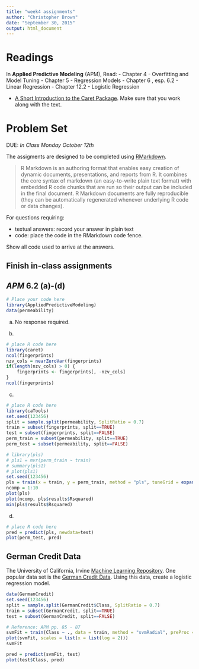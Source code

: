 ---
title: "week4 assignments"
author: "Christopher Brown"
date: "September 30, 2015"
output: html_document
---

# Readings

In **Applied Predictive Modeling** (APM), Read:
- Chapter 4 - Overfitting and Model Tuning
- Chapter 5 - Regression Models
- Chapter 6 , esp. 6.2 - Linear Regression
- Chapter 12.2 - Logistic Regression 

- [A Short Introduction to the Caret Package](https://cran.r-project.org/web/packages/caret/vignettes/caret.pdf). Make sure that you work along with the text.   
  


# Problem Set 

DUE: *In Class Monday October 12th*

The assigments are designed to be completed using [RMarkdown](http://rmarkdown.rstudio.com/). 

> R Markdown is an authoring format that enables easy creation of dynamic 
> documents, presentations, and reports from R. It combines the core syntax of
> markdown (an easy-to-write plain text format) with embedded R code chunks that
> are run so their output can be included in the final document. R Markdown
> documents are fully reproducible (they can be automatically regenerated 
> whenever underlying R code or data changes).


For questions requiring: 

- textual answers: record your answer in plain text
- code: place the code in the RMarkdown code fence. 

Show all code used to arrive at the answers.


## Finish in-class assignments


## ***APM*** 6.2 (a)-(d)

```{r}
# Place your code here
library(AppliedPredictiveModeling)
data(permeability)
```

(a) No response required.

(b)   

```{r}
# place R code here
library(caret)
ncol(fingerprints)
nzv_cols = nearZeroVar(fingerprints)
if(length(nzv_cols) > 0) {
    fingerprints <- fingerprints[, -nzv_cols]
}
ncol(fingerprints)
```

(c)
```{r}
# place R code here
library(caTools)
set.seed(123456)
split = sample.split(permeability, SplitRatio = 0.7)
train = subset(fingerprints, split==TRUE)
test = subset(fingerprints, split==FALSE)
perm_train = subset(permeability, split==TRUE)
perm_test = subset(permeability, split==FALSE)

# library(pls)
# pls1 = mvr(perm_train ~ train)
# summary(pls1)
# plot(pls1)
set.seed(123456)
pls = train(x = train, y = perm_train, method = "pls", tuneGrid = expand.grid(ncomp = 1:10), trControl = trainControl(method = "LGOCV"))
ncomp = 1:10
plot(pls)
plot(ncomp, pls$results$Rsquared)
min(pls$results$Rsquared)
```

(d) 
```{r}
# place R code here
pred = predict(pls, newdata=test)
plot(perm_test, pred)
```



## German Credit Data ## 

The University of California, Irvine [Machine Learning Repository](https://archive.ics.uci.edu/ml/index.html). One popular data set is the [German Credit Data](https://archive.ics.uci.edu/ml/datasets/Statlog+%28German+Credit+Data). Using this data, create a logistic regression model. 

```{r warning=FALSE}
data(GermanCredit)
set.seed(123456)
split = sample.split(GermanCredit$Class, SplitRatio = 0.7)
train = subset(GermanCredit, split==TRUE)
test = subset(GermanCredit, split==FALSE)

# Reference: APM pp. 85 - 87
svmFit = train(Class ~ ., data = train, method = "svmRadial", preProc = c("center", "scale"), tuneLength = 10, trControl = trainControl(method = "repeatedcv", repeats = 5))
plot(svmFit, scales = list(x = list(log = 2)))
svmFit

pred = predict(svmFit, test)
plot(test$Class, pred)
````

